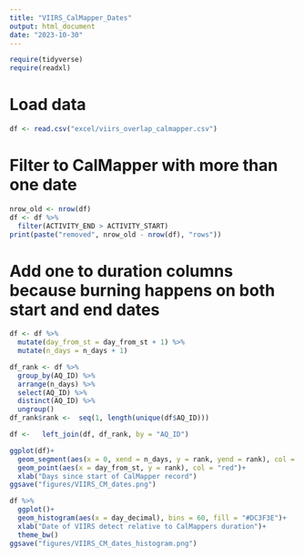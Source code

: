 ```yaml
---
title: "VIIRS_CalMapper_Dates"
output: html_document
date: "2023-10-30"
---
```


```r
require(tidyverse)
require(readxl)
```

# Load data
```r
df <- read.csv("excel/viirs_overlap_calmapper.csv")
```

# Filter to CalMapper with more than one date 
```r
nrow_old <- nrow(df)
df <- df %>% 
  filter(ACTIVITY_END > ACTIVITY_START)
print(paste("removed", nrow_old - nrow(df), "rows"))
```

# Add one to duration columns because burning happens on both start and end dates
```r
df <- df %>% 
  mutate(day_from_st = day_from_st + 1) %>% 
  mutate(n_days = n_days + 1)
```

```r
df_rank <- df %>% 
  group_by(AQ_ID) %>% 
  arrange(n_days) %>% 
  select(AQ_ID) %>% 
  distinct(AQ_ID) %>% 
  ungroup()
df_rank$rank <-  seq(1, length(unique(df$AQ_ID)))
```

```r
df <-   left_join(df, df_rank, by = "AQ_ID")
```

```r
ggplot(df)+
  geom_segment(aes(x = 0, xend = n_days, y = rank, yend = rank), col = "dark green")+
  geom_point(aes(x = day_from_st, y = rank), col = "red")+
  xlab("Days since start of CalMapper record")
ggsave("figures/VIIRS_CM_dates.png")
```

```r
df %>% 
  ggplot()+
  geom_histogram(aes(x = day_decimal), bins = 60, fill = "#DC3F3E")+
  xlab("Date of VIIRS detect relative to CalMappers duration")+
  theme_bw()
ggsave("figures/VIIRS_CM_dates_histogram.png")
```

